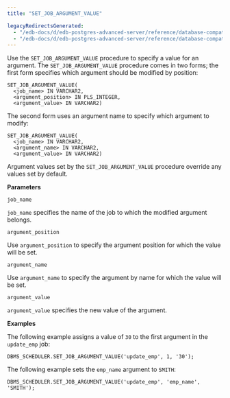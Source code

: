 ```yaml
---
title: "SET_JOB_ARGUMENT_VALUE"

legacyRedirectsGenerated:
  - "/edb-docs/d/edb-postgres-advanced-server/reference/database-compatibility-for-oracle-developers-built-in-package-guide/13/set_job_argument_value.html"
  - "/edb-docs/d/edb-postgres-advanced-server/reference/database-compatibility-for-oracle-developers-built-in-package-guide/latest/set_job_argument_value.html"
---
```


Use the `SET_JOB_ARGUMENT_VALUE` procedure to specify a value for an argument. The `SET_JOB_ARGUMENT_VALUE` procedure comes in two forms; the first form specifies which argument should be modified by position:

```text
SET_JOB_ARGUMENT_VALUE(
  <job_name> IN VARCHAR2,
  <argument_position> IN PLS_INTEGER,
  <argument_value> IN VARCHAR2)
```

The second form uses an argument name to specify which argument to modify:

```text
SET_JOB_ARGUMENT_VALUE(
  <job_name> IN VARCHAR2,
  <argument_name> IN VARCHAR2,
  <argument_value> IN VARCHAR2)
```

Argument values set by the `SET_JOB_ARGUMENT_VALUE` procedure override any values set by default.

**Parameters**

`job_name`

 `job_name` specifies the name of the job to which the modified argument belongs.

`argument_position`

 Use `argument_position` to specify the argument position for which the value will be set.

`argument_name`

 Use `argument_name` to specify the argument by name for which the value will be set.

`argument_value`

 `argument_value` specifies the new value of the argument.

**Examples**

The following example assigns a value of `30` to the first argument in the `update_emp` job:

```text
DBMS_SCHEDULER.SET_JOB_ARGUMENT_VALUE('update_emp', 1, '30');
```

The following example sets the `emp_name` argument to `SMITH`:

```text
DBMS_SCHEDULER.SET_JOB_ARGUMENT_VALUE('update_emp', 'emp_name', 'SMITH');
```
